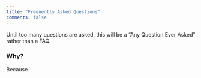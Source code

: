 ```yaml
---
title: "Frequently Asked Questions"
comments: false
---
```


Until too many questions are asked, this will be a "Any Question Ever Asked" rather than a FAQ.

### Why?

Because.